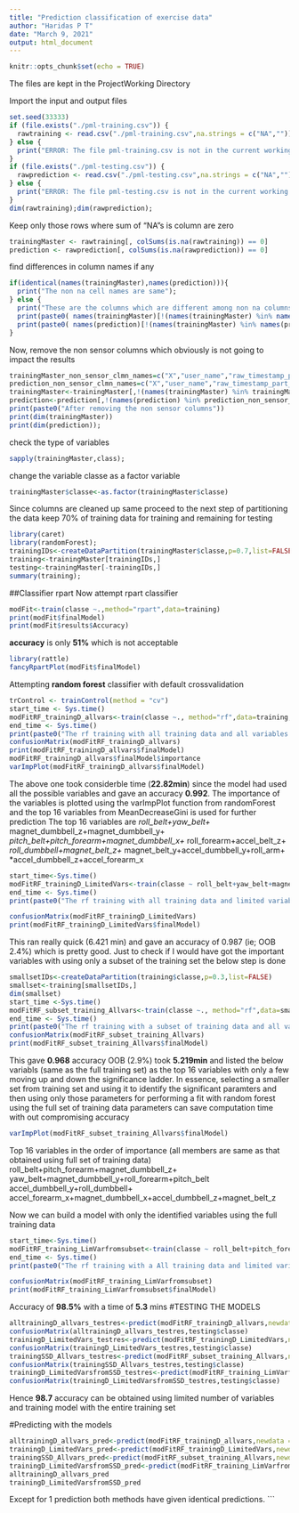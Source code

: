 ---
title: "Prediction classification of exercise data"
author: "Haridas P T"
date: "March 9, 2021"
output: html_document
---

```{r setup, include=FALSE}
knitr::opts_chunk$set(echo = TRUE)
```
The files are kept in the ProjectWorking Directory

Import the input and output files
```{r}
set.seed(33333)
if (file.exists("./pml-training.csv")) {
  rawtraining <- read.csv("./pml-training.csv",na.strings = c("NA",""))
} else {
  print("ERROR: The file pml-training.csv is not in the current working directory")  
}
if (file.exists("./pml-testing.csv")) {
  rawprediction <- read.csv("./pml-testing.csv",na.strings = c("NA",""))
} else {
  print("ERROR: The file pml-testing.csv is not in the current working directory");
}
dim(rawtraining);dim(rawprediction);

```
Keep only those rows where sum of "NA"s is column are zero
```{r}
trainingMaster <- rawtraining[, colSums(is.na(rawtraining)) == 0]
prediction <- rawprediction[, colSums(is.na(rawprediction)) == 0]
```
find differences in column names if any
```{r}
if(identical(names(trainingMaster),names(prediction))){
  print("The non na cell names are same");
} else {
  print("These are the columns which are different among non na columns");
  print(paste0( names(trainingMaster)[!(names(trainingMaster) %in% names(prediction))]," is absent in prediction"));
  print(paste0( names(prediction)[!(names(trainingMaster) %in% names(prediction))]," is absent in trainingMaster"));
}
```

Now, remove the non sensor columns which obviously is not going to impact the results
```{r}
trainingMaster_non_sensor_clmn_names=c("X","user_name","raw_timestamp_part_1","raw_timestamp_part_2","cvtd_timestamp","new_window","num_window")
prediction_non_sensor_clmn_names=c("X","user_name","raw_timestamp_part_1","raw_timestamp_part_2","cvtd_timestamp","new_window","num_window","problem_id")
trainingMaster<-trainingMaster[,!(names(trainingMaster) %in% trainingMaster_non_sensor_clmn_names)]
prediction<-prediction[,!(names(prediction) %in% prediction_non_sensor_clmn_names)]
print(paste0("After removing the non sensor columns"))
print(dim(trainingMaster))
print(dim(prediction));
```
check the type of variables
```{r}
sapply(trainingMaster,class);
```
change the variable classe as a factor variable
```{r}
trainingMaster$classe<-as.factor(trainingMaster$classe)
```
Since columns are cleaned up same proceed to the next step of partitioning the data
keep 70% of training data for training and remaining for testing
```{r}
library(caret)
library(randomForest); 
trainingIDs<-createDataPartition(trainingMaster$classe,p=0.7,list=FALSE)
training<-trainingMaster[trainingIDs,]
testing<-trainingMaster[-trainingIDs,]
summary(training);
```
##Classifier rpart
Now attempt rpart classifier
```{r}
modFit<-train(classe ~.,method="rpart",data=training)
print(modFit$finalModel)
print(modFit$results$Accuracy) 
```
**accuracy** is only **51%** which is not acceptable 
```{r}
library(rattle)
fancyRpartPlot(modFit$finalModel)
```


Attempting **random forest** classifier with default crossvalidation
```{r}
trControl <- trainControl(method = "cv")
start_time <- Sys.time()
modFitRF_trainingD_allvars<-train(classe ~., method="rf",data=training,trControl=trControl)
end_time <- Sys.time()
print(paste0("The rf training with all training data and all variables took ", end_time-start_time))
confusionMatrix(modFitRF_trainingD_allvars)
print(modFitRF_trainingD_allvars$finalModel)
modFitRF_trainingD_allvars$finalModel$importance
varImpPlot(modFitRF_trainingD_allvars$finalModel)
```
The above one took considerble time (**22.82min**) since the model had used all the 
possible variables and gave an accuracy **0.992**. The importance of the variables
is plotted using the varImpPlot function from randomForest and the 
top 16 variables from MeanDecreaseGini is used for further prediction
The top 16 variables are
*roll_belt+yaw_belt+
*magnet_dumbbell_z+magnet_dumbbell_y+
*pitch_belt+pitch_forearm+magnet_dumbbell_x+
*roll_forearm+accel_belt_z+
*roll_dumbbell+magnet_belt_z+
*magnet_belt_y+accel_dumbbell_y+roll_arm+
*accel_dumbbell_z+accel_forearm_x

```{r}
start_time<-Sys.time()
modFitRF_trainingD_LimitedVars<-train(classe ~ roll_belt+yaw_belt+magnet_dumbbell_z+magnet_dumbbell_y+pitch_belt+pitch_forearm+magnet_dumbbell_x+roll_forearm+accel_belt_z+roll_dumbbell+magnet_belt_z+magnet_belt_y+accel_dumbbell_y+roll_arm+accel_dumbbell_z+accel_forearm_x, method="rf",data=training,trControl=trControl)
end_time <- Sys.time()
print(paste0("The rf training with all training data and limited variables took ", end_time-start_time))

confusionMatrix(modFitRF_trainingD_LimitedVars)
print(modFitRF_trainingD_LimitedVars$finalModel)
```
This ran really quick (6.421 min) and gave an accuracy of 0.987 (ie; OOB 2.4%) which is pretty good. Just to check if I would have got the important variables with using only a subset of the training set the below step is done
```{r}
smallsetIDs<-createDataPartition(training$classe,p=0.3,list=FALSE)
smallset<-training[smallsetIDs,]
dim(smallset)
start_time <-Sys.time()
modFitRF_subset_training_Allvars<-train(classe ~., method="rf",data=smallset,trControl=trControl)
end_time <- Sys.time()
print(paste0("The rf training with a subset of training data and all variables took ", end_time-start_time))
confusionMatrix(modFitRF_subset_training_Allvars)
print(modFitRF_subset_training_Allvars$finalModel)
```

This gave **0.968** accuracy OOB (2.9%) took **5.219min** and listed the below variabls 
(same as the full training set) as the top 16 variables with only a few moving
up and down the significance ladder. In essence, selecting a smaller set from training
set and using it to identify the significant paramters and then using only those parameters
for performing a fit with random forest using the full set of training data parameters 
can save computation time with out compromising accuracy

```{r}
varImpPlot(modFitRF_subset_training_Allvars$finalModel)
```
Top 16 variables in the order of importance 
(all members are same as that obtained using full set of training data) 
roll_belt+pitch_forearm+magnet_dumbbell_z+
yaw_belt+magnet_dumbbell_y+roll_forearm+pitch_belt
accel_dumbbell_y+roll_dumbbell+
accel_forearm_x+magnet_dumbbell_x+accel_dumbbell_z+magnet_belt_z

Now we can build a model with only the identified variables using the full training data
```{r}

start_time<-Sys.time()
modFitRF_training_LimVarfromsubset<-train(classe ~ roll_belt+pitch_forearm+magnet_dumbbell_z+yaw_belt+magnet_dumbbell_y+roll_forearm+pitch_belt+accel_dumbbell_y+roll_dumbbell+accel_forearm_x+magnet_dumbbell_x+accel_dumbbell_z+magnet_belt_z, method="rf",data=training,trControl=trControl)
end_time <- Sys.time()
print(paste0("The rf training with a All training data and limited variables derived from subset took ", end_time-start_time))

confusionMatrix(modFitRF_training_LimVarfromsubset)
print(modFitRF_training_LimVarfromsubset$finalModel)

```
Accuracy of **98.5%** with a time of **5.3** mins
#TESTING THE MODELS
```{r}
alltrainingD_allvars_testres<-predict(modFitRF_trainingD_allvars,newdata = testing)
confusionMatrix(alltrainingD_allvars_testres,testing$classe)
trainingD_LimitedVars_testres<-predict(modFitRF_trainingD_LimitedVars,newdata = testing)
confusionMatrix(trainingD_LimitedVars_testres,testing$classe)
trainingSSD_Allvars_testres<-predict(modFitRF_subset_training_Allvars,newdata = testing)
confusionMatrix(trainingSSD_Allvars_testres,testing$classe)
trainingD_LimitedVarsfromSSD_testres<-predict(modFitRF_training_LimVarfromsubset,newdata = testing)
confusionMatrix(trainingD_LimitedVarsfromSSD_testres,testing$classe)
```
Hence **98.7** accuracy can be obtained using limited number of variables and training model with the entire training set

#Predicting with the models
```{r}
alltrainingD_allvars_pred<-predict(modFitRF_trainingD_allvars,newdata = prediction)
trainingD_LimitedVars_pred<-predict(modFitRF_trainingD_LimitedVars,newdata = prediction)
trainingSSD_Allvars_pred<-predict(modFitRF_subset_training_Allvars,newdata = prediction)
trainingD_LimitedVarsfromSSD_pred<-predict(modFitRF_training_LimVarfromsubset,newdata = prediction)
alltrainingD_allvars_pred
trainingD_LimitedVarsfromSSD_pred
```
Except for 1 prediction both methods have given identical predictions.
```
